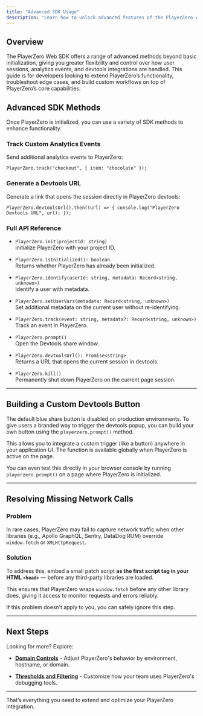 ```yaml
---
title: "Advanced SDK Usage"
description: "Learn how to unlock advanced features of the PlayerZero Web SDK, including custom event tracking, devtools integrations, and fine-tuning behavior for your application."
---
```


## Overview

The PlayerZero Web SDK offers a range of advanced methods beyond basic initialization, giving you greater flexibility and control over how user sessions, analytics events, and devtools integrations are handled. This guide is for developers looking to extend PlayerZero’s functionality, troubleshoot edge cases, and build custom workflows on top of PlayerZero’s core capabilities.

## Advanced SDK Methods

Once PlayerZero is initialized, you can use a variety of SDK methods to enhance functionality.

### Track Custom Analytics Events

Send additional analytics events to PlayerZero:

`PlayerZero.track("checkout", { item: "chocolate" });`

### Generate a Devtools URL

Generate a link that opens the session directly in PlayerZero devtools:

`PlayerZero.devtoolsUrl().then((url) => { console.log("PlayerZero Devtools URL", url); });`

### Full API Reference

- `PlayerZero.init(projectId: string)`  
  Initialize PlayerZero with your project ID.

- `PlayerZero.isInitialized(): boolean`  
  Returns whether PlayerZero has already been initialized.

- `PlayerZero.identify(userId: string, metadata: Record<string, unknown>)`  
  Identify a user with metadata.

- `PlayerZero.setUserVars(metadata: Record<string, unknown>)`  
  Set additional metadata on the current user without re-identifying.

- `PlayerZero.track(event: string, metadata?: Record<string, unknown>)`  
  Track an event in PlayerZero.

- `PlayerZero.prompt()`  
  Open the Devtools share window.

- `PlayerZero.devtoolsUrl(): Promise<string>`  
  Returns a URL that opens the current session in devtools.

- `PlayerZero.kill()`  
  Permanently shut down PlayerZero on the current page session.

---

## Building a Custom Devtools Button

The default blue share button is disabled on production environments. To give users a branded way to trigger the devtools popup, you can build your own button using the `playerzero.prompt()` method.

This allows you to integrate a custom trigger (like a button) anywhere in your application UI. The function is available globally when PlayerZero is active on the page.

You can even test this directly in your browser console by running `playerzero.prompt()` on a page where PlayerZero is initialized.

---

## Resolving Missing Network Calls

### Problem

In rare cases, PlayerZero may fail to capture network traffic when other libraries (e.g., Apollo GraphQL, Sentry, DataDog RUM) override `window.fetch` or `XMLHttpRequest`.

### Solution

To address this, embed a small patch script **as the first script tag in your HTML `<head>`** — before any third-party libraries are loaded.

This ensures that PlayerZero wraps `window.fetch` before any other library does, giving it access to monitor requests and errors reliably.

If this problem doesn’t apply to you, you can safely ignore this step.

---

## Next Steps

Looking for more? Explore:

- **[Domain Controls](/developer-guide/configuration-guides/capturing-user-sessions/domain-settings)** - Adjust PlayerZero's behavior by environment, hostname, or domain.

- **[Thresholds and Filtering](/developer-guide/configuration-guides/capturing-user-sessions/thresholds-and-filtering)** - Customize how your team uses PlayerZero's debugging tools.


---

That’s everything you need to extend and optimize your PlayerZero integration.

